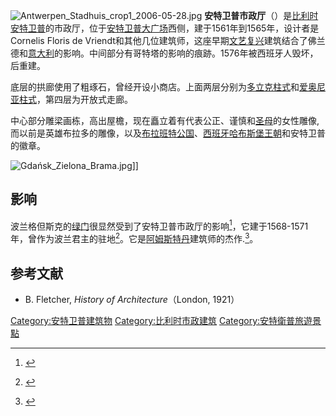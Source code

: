 [[Image:Antwerpen_Stadhuis_crop1_2006-05-28.jpg|right]]
'''安特卫普市政厅'''（{{lang-nl|Stadhuis}}）是[[比利时|比利时]][[安特卫普|安特卫普]]的市政厅，位于[[安特卫普大广场|安特卫普大广场]]西侧，建于1561年到1565年，设计者是Cornelis Floris de Vriendt和其他几位建筑师，这座早期[[文艺复兴|文艺复兴]]建筑结合了佛兰德和[[意大利文艺复兴|意大利]]的影响。中间部分有哥特塔的影响的痕跡。1576年被西班牙人毁坏，后重建。

底层的拱廊使用了粗琢石，曾经开设小商店。上面两层分别为[[多立克柱式|多立克柱式]]和[[爱奥尼亚柱式|爱奥尼亚柱式]]，第四层为开放式走廊。

中心部分雕梁画栋，高出屋檐，现在矗立着有代表公正、谨慎和[[圣母|圣母]]的女性雕像,而以前是英雄布拉多的雕像，以及[[布拉班特公国|布拉班特公国]]、[[西班牙哈布斯堡王朝|西班牙哈布斯堡王朝]]和安特卫普的徽章。

[[Image:Gdańsk_Zielona_Brama.jpg|thumb]]]]
==影响==
波兰格但斯克的[[绿门|绿门]]很显然受到了安特卫普市政厅的影响<ref>{{en icon}} {{cite book|author=|coauthors=Juliette Roding, Lex Heerma van Voss|title=The North Sea and culture（1550-1800）:proceedings of the international conference held at Leiden 21-22 April 1995|year=1996|editor=|page=103|pages=|chapter=|chapterurl=|publisher=Uitgeverij Verloren|location=|isbn=90-65505-27-X|url=http://books.google.pl/books?id=XeDxJ0g5AokC&printsec=frontcover|format=|accessdate=|archive-date=2015-04-02|archive-url=https://web.archive.org/web/20150402113256/http://books.google.pl/books?id=XeDxJ0g5AokC&printsec=frontcover|dead-url=no}}</ref>，它建于1568-1571年，曾作为波兰君主的驻地<ref>{{pl icon}} {{cite web |author= |url=http://miasta.gazeta.pl/trojmiasto/1,49422,3928314.html |title=Zielona Brama w Gdańsku |work=wilanowmiasta.gazeta.pl |publisher= |pages= |page= |date=2007-02-18 |accessdate=2008-12-29 |deadurl=yes |archiveurl=https://web.archive.org/web/20071229054623/http://miasta.gazeta.pl/trojmiasto/1%2C49422%2C3928314.html |archivedate=2007-12-29 }}</ref>。它是[[阿姆斯特丹|阿姆斯特丹]]建筑师的杰作.<ref>{{en icon}} {{cite book|author=Philip Ward|coauthors=|title=Polish cities: travels in Cracow and the South, Gdańsk, Malbork and Warsaw|year=1988|editor=|page=77|pages=|chapter=|chapterurl=|publisher=Oleander|location=|isbn=09-06672-73-2|url=http://books.google.pl/books?id=hFIdAAAAMAAJ&pgis=1|format=|accessdate=|archive-date=2013-12-03|archive-url=https://web.archive.org/web/20131203013239/http://books.google.pl/books?id=hFIdAAAAMAAJ&pgis=1|dead-url=no}}</ref>。

==参考文献==
{{reflist}}
*B. Fletcher, ''History of Architecture''（London, 1921）

{{coord|51.2213|N|4.3992|E|type:landmark|display=title}}

[[Category:安特卫普建筑物|Category:安特卫普建筑物]]
[[Category:比利时市政建筑|Category:比利时市政建筑]]
[[Category:安特衛普旅遊景點|Category:安特衛普旅遊景點]]